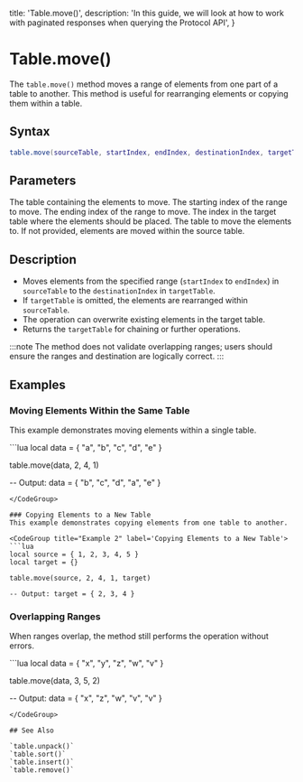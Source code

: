   title: 'Table.move()',
  description:
    'In this guide, we will look at how to work with paginated responses when querying the Protocol API',
}

# Table.move()

The `table.move()` method moves a range of elements from one part of a table to another. This method is useful for rearranging elements or copying them within a table.

## Syntax
```lua
table.move(sourceTable, startIndex, endIndex, destinationIndex, targetTable)
```

## Parameters

<Properties>
  <Property name="sourceTable" type="table">
    The table containing the elements to move.
  </Property>
  <Property name="startIndex" type="number">
    The starting index of the range to move.
  </Property>
  <Property name="endIndex" type="number">
    The ending index of the range to move.
  </Property>
  <Property name="destinationIndex" type="number">
    The index in the target table where the elements should be placed.
  </Property>
  <Property name="targetTable" type="table (optional)">
    The table to move the elements to. If not provided, elements are moved within the source table.
  </Property>
</Properties>

## Description
- Moves elements from the specified range (`startIndex` to `endIndex`) in `sourceTable` to the `destinationIndex` in `targetTable`.
- If `targetTable` is omitted, the elements are rearranged within `sourceTable`.
- The operation can overwrite existing elements in the target table.
- Returns the `targetTable` for chaining or further operations.

:::note
The method does not validate overlapping ranges; users should ensure the ranges and destination are logically correct.
:::

## Examples

### Moving Elements Within the Same Table
This example demonstrates moving elements within a single table.

<CodeGroup title="Example 1" label='Rearranging Elements in a Table'>
```lua
local data = { "a", "b", "c", "d", "e" }

table.move(data, 2, 4, 1)

-- Output: data = { "b", "c", "d", "a", "e" }
```
</CodeGroup>

### Copying Elements to a New Table
This example demonstrates copying elements from one table to another.

<CodeGroup title="Example 2" label='Copying Elements to a New Table'>
```lua
local source = { 1, 2, 3, 4, 5 }
local target = {}

table.move(source, 2, 4, 1, target)

-- Output: target = { 2, 3, 4 }
```
</CodeGroup>

### Overlapping Ranges
When ranges overlap, the method still performs the operation without errors.

<CodeGroup title="Example 3" label='Overlapping Range in the Same Table'>
```lua
local data = { "x", "y", "z", "w", "v" }

table.move(data, 3, 5, 2)

-- Output: data = { "x", "z", "w", "v", "v" }
```
</CodeGroup>

## See Also

`table.unpack()`  
`table.sort()`  
`table.insert()`  
`table.remove()`

